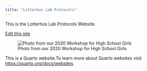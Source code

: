 ```yaml
---
title: "Lotterhos Lab Protocols"
---
```


This is the Lotterhos Lab Protocols Website.

[Edit this site](https://github.com/DrK-Lo/lotterhoslabprotocols/tree/gh-pages)

![Photo from our 2020 Workshop for High School Girls](img/2018%20girls%20workshop%20genomics.JPG){fig-alt="Girls workshop"}

This is a Quarto website.To learn more about Quarto websites visit <https://quarto.org/docs/websites>.
